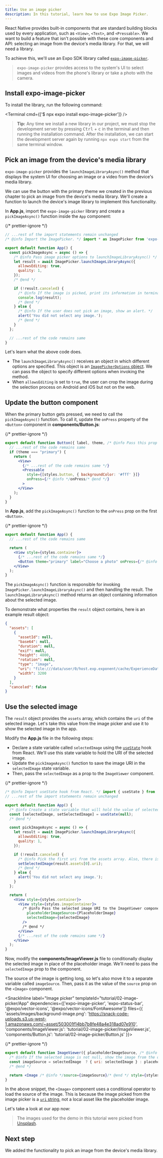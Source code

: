 ```yaml
---
title: Use an image picker
description: In this tutorial, learn how to use Expo Image Picker.
---
```



React Native provides built-in components that are standard building blocks used by every application, such as `<View>`, `<Text>`, and `<Pressable>`.
We want to build a feature that isn't possible with these core components and API: selecting an image from the device's media library. For that, we will need a library.

To achieve this, we'll use an Expo SDK library called <A href="/versions/latest/sdk/imagepicker">`expo-image-picker`</A>.

> `expo-image-picker` provides access to the system's UI to select images and videos from the phone's library or take a photo with the camera.

<Step label="1">

## Install expo-image-picker

To install the library, run the following command:

<Terminal cmd={['$ npx expo install expo-image-picker']} />

> **Tip:** Any time we install a new library in our project, we must stop the development server by pressing <kbd>Ctrl</kbd> + <kbd>c</kbd> in the terminal and then running the installation command.
> After the installation, we can start the development server again by running `npx expo start` from the same terminal window.

</Step>

<Step label="2">

## Pick an image from the device's media library

`expo-image-picker` provides the `launchImageLibraryAsync()` method that displays the system UI for choosing an image or a video from the device's media library.

We can use the button with the primary theme we created in the previous chapter to pick an image from the device's media library.
We'll create a function to launch the device's image library to implement this functionality.

In **App.js**, import the `expo-image-picker` library and create a `pickImageAsync()` function inside the `App` component:

{/* prettier-ignore */}
```jsx App.js|collapseHeight=440
// ...rest of the import statements remain unchanged
/* @info Import the ImagePicker. */ import * as ImagePicker from 'expo-image-picker'; /* @end */

export default function App() {
  const pickImageAsync = async () => {
    /* @info Pass image picker options to launchImageLibraryAsync() */
    let result = await ImagePicker.launchImageLibraryAsync({
      allowsEditing: true,
      quality: 1,
    });
    /* @end */

    if (!result.canceled) {
      /* @info If the image is picked, print its information in terminal window. */
      console.log(result);
      /* @end */
    } else {
      /* @info If the user does not pick an image, show an alert. */
      alert('You did not select any image.');
      /* @end */
    }
  };

  // ...rest of the code remains same
}
```

Let's learn what the above code does.

- The `launchImageLibraryAsync()` receives an object in which different options are specified.
  This object is an <A href="/versions/latest/sdk/imagepicker/#imagepickeroptions">`ImagePickerOptions` object</A>.
  We can pass the object to specify different options when invoking the method.
- When `allowsEditing` is set to `true`, the user can crop the image during the selection process on Android and iOS but not on the web.

</Step>

<Step label="3">

## Update the button component

When the primary button gets pressed, we need to call the `pickImageAsync()` function.
To call it, update the `onPress` property of the `<Button>` component in **components/Button.js**:

{/* prettier-ignore */}
```jsx Button.js
export default function Button({ label, theme, /* @info Pass this prop to trigger the handler method from the parent component. */onPress/* @end */}) {
  // ...rest of the code remains same
  if (theme === "primary") {
    return (
      <View>
        {/* ...rest of the code remains same */}
        <Pressable
          style={[styles.button, { backgroundColor: '#fff' }]}
          onPress={/* @info */onPress/* @end */}
        >
      </View>
    );
  }
}
```

In **App.js**, add the `pickImageAsync()` function to the `onPress` prop on the first `<Button>`.

{/* prettier-ignore */}
```jsx App.js
export default function App() {
  // ...rest of the code remains same

  return (
    <View style={styles.container}>
      {/* ...rest of the code remains same */}
      <Button theme="primary" label="Choose a photo" onPress={/* @info */pickImageAsync/* @end */} />
    </View>
  );
}
```

The `pickImageAsync()` function is responsible for invoking `ImagePicker.launchImageLibraryAsync()` and then handling the result.
The `launchImageLibraryAsync()` method returns an object containing information about the selected image.

To demonstrate what properties the `result` object contains, here is an example result object:

```json
{
  "assets": [
    {
      "assetId": null,
      "base64": null,
      "duration": null,
      "exif": null,
      "height": 4800,
      "rotation": null,
      "type": "image",
      "uri": "file:///data/user/0/host.exp.exponent/cache/ExperienceData/%username%252Fsticker-smash-47-beta/ImagePicker/77c4e56f-4ccc-4c83-8634-fc376597b6fb.jpeg",
      "width": 3200
    }
  ],
  "canceled": false
}
```

</Step>

<Step label="4">

## Use the selected image

The `result` object provides the `assets` array, which contains the `uri` of the selected image.
Let's take this value from the image picker and use it to show the selected image in the app.

Modify the **App.js** file in the following steps:

- Declare a state variable called `selectedImage` using the <A href="https://react.dev/learn/state-a-components-memory#adding-a-state-variable" openInNewTab>`useState`</A> hook from React.
  We'll use this state variable to hold the URI of the selected image.
- Update the `pickImageAsync()` function to save the image URI in the `selectedImage` state variable.
- Then, pass the `selectedImage` as a prop to the `ImageViewer` component.

{/* prettier-ignore */}
```jsx App.js
/* @info Import useState hook from React. */ import { useState } from 'react'; /* @end */
// ...rest of the import statements remain unchanged

export default function App() {
  /* @info Create a state variable that will hold the value of selected image. */
  const [selectedImage, setSelectedImage] = useState(null);
  /* @end */

  const pickImageAsync = async () => {
    let result = await ImagePicker.launchImageLibraryAsync({
      allowsEditing: true,
      quality: 1,
    });

    if (!result.canceled) {
      /* @info Pick the first uri from the assets array. Also, there is only one image selected at a time so you don't have to change this. */
      setSelectedImage(result.assets[0].uri);
      /* @end */
    } else {
      alert('You did not select any image.');
    }
  };

  return (
    <View style={styles.container}>
      <View style={styles.imageContainer}>
        /* @info Pass the selected image URI to the ImageViewer component. */<ImageViewer
          placeholderImageSource={PlaceholderImage}
          selectedImage={selectedImage}
        />
        /* @end */
      </View>
      {/* ...rest of the code remains same */}
    </View>
  );
}
```

Now, modify the **components/ImageViewer.js** file to conditionally display the selected image in place of the placeholder image.
We'll need to pass the `selectedImage` prop to the component.

The source of the image is getting long, so let's also move it to a separate variable called `imageSource`.
Then, pass it as the value of the `source` prop on the `<Image>` component.

<SnackInline
label="Image picker"
templateId="tutorial/02-image-picker/App"
dependencies={['expo-image-picker', 'expo-status-bar', '@expo/vector-icons', '@expo/vector-icons/FontAwesome']}
files={{
'assets/images/background-image.png': 'https://snack-code-uploads.s3.us-west-1.amazonaws.com/~asset/503001f14bb7b8fe48a4e318ad07e910',
'components/ImageViewer.js': 'tutorial/02-image-picker/ImageViewer.js',
'components/Button.js': 'tutorial/02-image-picker/Button.js'
}}>

{/* prettier-ignore */}
```jsx
export default function ImageViewer({ placeholderImageSource, /* @info Pass the selectedImage prop.*/selectedImage/* @end */ }) {
  /* @info If the selected image is not null, show the image from the device, otherwise, show the placeholder image. */
  const imageSource = selectedImage  ? { uri: selectedImage } : placeholderImageSource;
  /* @end */

  return <Image /* @info */source={imageSource}/* @end */ style={styles.image} />;
}
```

</SnackInline>

In the above snippet, the `<Image>` component uses a conditional operator to load the source of the image.
This is because the image picked from the image picker is a <A href="https://reactnative.dev/docs/images#network-images" openInNewTab>`uri` string</A>,
not a local asset like the placeholder image.

Let's take a look at our app now:

<ContentSpotlight file="tutorial/03-image-picker-demo.mp4" />

> The images used for the demo in this tutorial were picked from [Unsplash](https://unsplash.com).

</Step>

## Next step

We added the functionality to pick an image from the device's media library.

<BoxLink
  title="Create an emoji picker modal"
  Icon={BookOpen02Icon}
  description="In the next chapter, we'll learn how to create an emoji picker modal component."
  href="/tutorial/create-a-modal"
/>
